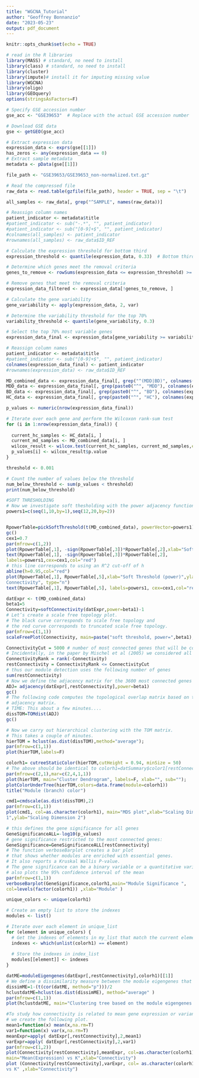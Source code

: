 ---
title: "WGCNA_Tutorial"
author: "Geoffrey Bonnanzio"
date: "2023-05-23"
output: pdf_document
---

```{r setup, include=FALSE}
knitr::opts_chunk$set(echo = TRUE)
```

```{r libraries}
# read in the R libraries
library(MASS) # standard, no need to install
library(class) # standard, no need to install
library(cluster)
library(impute)# install it for imputing missing value
library(WGCNA)
library(oligo)
library(GEOquery)
options(stringsAsFactors=F)
```





```{r}

# Specify GSE accession number
gse_acc <- "GSE39653"  # Replace with the actual GSE accession number

# Download GSE data
gse <- getGEO(gse_acc)

# Extract expression data
expression_data <- exprs(gse[[1]])
has_zeros <- any(expression_data == 0)
# Extract sample metadata
metadata <- pData(gse[[1]])
```

```{r}
file_path <- "GSE39653/GSE39653_non-normalized.txt.gz"

# Read the compressed file
raw_data <- read.table(gzfile(file_path), header = TRUE, sep = "\t")

all_samples <- raw_data[, grep("^SAMPLE", names(raw_data))]

# Reassign column names
patient_indicator <- metadata$title
#patient_indicator <- sub("-.*", "", patient_indicator)
#patient_indicator <- sub("[0-9]+$", "", patient_indicator)
#colnames(all_samples) <- patient_indicator
#rownames(all_samples) <- raw_data$ID_REF

```

```{r}


# Calculate the expression threshold for bottom third
expression_threshold <- quantile(expression_data, 0.33)  # Bottom third threshold

# Determine which genes meet the removal criteria
genes_to_remove <- rowSums(expression_data <= expression_threshold) >= 0.8 * ncol(expression_data)

# Remove genes that meet the removal criteria
expression_data_filtered <- expression_data[!genes_to_remove, ]

# Calculate the gene variability
gene_variability <- apply(expression_data, 2, var)

# Determine the variability threshold for the top 70%
variability_threshold <- quantile(gene_variability, 0.3)

# Select the top 70% most variable genes
expression_data_final <- expression_data[gene_variability >= variability_threshold, ]


```



```{r}
# Reassign column names
patient_indicator <- metadata$title
#patient_indicator <- sub("[0-9]+$", "", patient_indicator)
colnames(expression_data_final) <- patient_indicator
#rownames(expression_data) <- raw_data$ID_REF
```


```{r}
MD_combined_data <- expression_data_final[, grep("^(MDD|BD)", colnames(expression_data_final))]
MDD_data <- expression_data_final[, grep(paste0("^", "MDD"), colnames(expression_data_final))]
BD_data <- expression_data_final[, grep(paste0("^", "BD"), colnames(expression_data_final))]
HC_data <- expression_data_final[, grep(paste0("^", "HC"), colnames(expression_data_final))]
```

```{r}
p_values <- numeric(nrow(expression_data_final))

# Iterate over each gene and perform the Wilcoxon rank-sum test
for (i in 1:nrow(expression_data_final)) {
  
  current_hc_samples <- HC_data[i, ]
  current_md_samples <- MD_combined_data[i, ]
  wilcox_result <- wilcox.test(current_hc_samples, current_md_samples,exact = FALSE)
  p_values[i] <- wilcox_result$p.value
}
```

```{r}
threshold <- 0.001

# Count the number of values below the threshold
num_below_threshold <- sum(p_values < threshold)
print(num_below_threshold)
```

```{r}
#SOFT THRESHOLDING
# Now we investigate soft thesholding with the power adjacency function
powers1=c(seq(1,10,by=1),seq(12,20,by=2))


RpowerTable=pickSoftThreshold(t(MD_combined_data), powerVector=powers1)[[2]]
gc()
cex1=0.7
par(mfrow=c(1,2))
plot(RpowerTable[,1], -sign(RpowerTable[,3])*RpowerTable[,2],xlab="Soft Threshold (power)",ylab="Scale Free Topology Model Fit,signed R^2",type="n")
text(RpowerTable[,1], -sign(RpowerTable[,3])*RpowerTable[,2],
labels=powers1,cex=cex1,col="red")
# this line corresponds to using an R^2 cut-off of h
abline(h=0.95,col="red")
plot(RpowerTable[,1], RpowerTable[,5],xlab="Soft Threshold (power)",ylab="Mean
Connectivity", type="n")
text(RpowerTable[,1], RpowerTable[,5], labels=powers1, cex=cex1,col="red") 
```

```{r}
datExpr <- t(MD_combined_data)
beta1=5
Connectivity=softConnectivity(datExpr,power=beta1)-1
# Let’s create a scale free topology plot.
# The black curve corresponds to scale free topology and
# the red curve corresponds to truncated scale free topology.
par(mfrow=c(1,1))
scaleFreePlot(Connectivity, main=paste("soft threshold, power=",beta1), truncated=F) 
```

```{r}
ConnectivityCut = 5000 # number of most connected genes that will be considered
# Incidentally, in the paper by Mischel et al (2005) we considered all 3600 #genes.
ConnectivityRank = rank(-Connectivity)
restConnectivity = ConnectivityRank <= ConnectivityCut
# thus our module detection uses the following number of genes
sum(restConnectivity)
# Now we define the adjacency matrix for the 3600 most connected genes
ADJ= adjacency(datExpr[,restConnectivity],power=beta1)
gc()
# The following code computes the topological overlap matrix based on the
# adjacency matrix.
# TIME: This about a few minutes....
dissTOM=TOMdist(ADJ)
gc() 

# Now we carry out hierarchical clustering with the TOM matrix.
# This takes a couple of minutes.
hierTOM = hclust(as.dist(dissTOM),method="average");
par(mfrow=c(1,1))
plot(hierTOM,labels=F)
```

```{r}
colorh1= cutreeStaticColor(hierTOM,cutHeight = 0.94, minSize = 50)
# The above should be identical to colorh1=datSummary$color1[restConnectivity]
par(mfrow=c(2,1),mar=c(2,4,1,1))
plot(hierTOM, main="Cluster Dendrogram", labels=F, xlab="", sub="");
plotColorUnderTree(hierTOM,colors=data.frame(module=colorh1))
title("Module (branch) color")
```


```{r}
cmd1=cmdscale(as.dist(dissTOM),2)
par(mfrow=c(1,1))
plot(cmd1, col=as.character(colorh1), main="MDS plot",xlab="Scaling Dimension
1",ylab="Scaling Dimension 2") 
```

```{r}
# this defines the gene significance for all genes
GeneSignificanceALL=-log10(p_values)
# gene significance restricted to the most connected genes:
GeneSignificance=GeneSignificanceALL[restConnectivity]
# The function verboseBarplot creates a bar plot
# that shows whether modules are enriched with essential genes.
# It also reports a Kruskal Wallis P-value.
# The gene significance can be a binary variable or a quantitative variable.
# also plots the 95% confidence interval of the mean
par(mfrow=c(1,1))
verboseBarplot(GeneSignificance,colorh1,main="Module Significance ",
col=levels(factor(colorh1)) ,xlab="Module" ) 
```


```{r plot_module_profile}

unique_colors <- unique(colorh1)

# Create an empty list to store the indexes
modules <- list()

# Iterate over each element in unique_list
for (element in unique_colors) {
  # Get the indexes of elements in my_list that match the current element
  indexes <- which(unlist(colorh1) == element)
  
  # Store the indexes in index_list
  modules[[element]] <- indexes
}

```



```{r}
datME=moduleEigengenes(datExpr[,restConnectivity],colorh1)[[1]]
# We define a dissimilarity measure between the module eigengenes that keeps track of the sign of the correlation between the module eigengenes.
dissimME=1-(t(cor(datME, method="p")))/2
hclustdatME=hclust(as.dist(dissimME), method="average" )
par(mfrow=c(1,1))
plot(hclustdatME, main="Clustering tree based on the module eigengenes of modules") 
```


```{r}
#To study how connectivity is related to mean gene expression or variance of gene expression
# we create the following plot.
mean1=function(x) mean(x,na.rm=T)
var1=function(x) var(x,na.rm=T)
meanExpr=apply( datExpr[,restConnectivity],2,mean1)
varExpr=apply( datExpr[,restConnectivity],2,var1)
par(mfrow=c(1,2))
plot(Connectivity[restConnectivity],meanExpr, col=as.character(colorh1),
main="Mean(Expression) vs K",xlab="Connectivity")
plot (Connectivity[restConnectivity],varExpr, col= as.character(colorh1), main="Var(Expression)
vs K" ,xlab="Connectivity")
```




